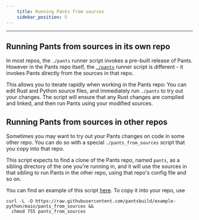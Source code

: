 ```yaml
---
    title: Running Pants from sources
    sidebar_position: 5
---
```


---

## Running Pants from sources in its own repo

In most repos, the `./pants` runner script invokes a pre-built release of Pants. However in the Pants repo itself, the [`./pants`](https://github.com/pantsbuild/pants/blob/main/pants) runner script is different - it invokes Pants directly from the sources in that repo.

This allows you to iterate rapidly when working in the Pants repo: You can edit Rust and Python source files, and immediately run `./pants` to try out your changes. The script will ensure that any Rust changes are compiled and linked, and then run Pants using your modified sources.

## Running Pants from sources in other repos

Sometimes you may want to try out your Pants changes on code in some other repo. You can do so with a special `./pants_from_sources` script that you copy into that repo.

This script expects to find a clone of the Pants repo, named `pants`, as a sibling directory of the one you're running in, and it will use the sources in that sibling to run Pants in the other repo, using that repo's config file and so on.

You can find an example of this script [here](https://github.com/pantsbuild/example-python/blob/main/pants_from_sources). To copy it into your repo, use

```
curl -L -O https://raw.githubusercontent.com/pantsbuild/example-python/main/pants_from_sources &&
  chmod 755 pants_from_sources
```
